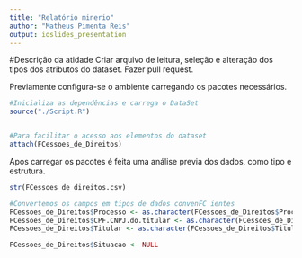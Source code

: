 ```yaml
---
title: "Relatório minerio"
author: "Matheus Pimenta Reis"
output: ioslides_presentation
---
```

#Descrição da atidade
  Criar arquivo de leitura, seleção e alteração dos tipos dos atributos do dataset. Fazer pull request.


Previamente configura-se o ambiente carregando os pacotes necessários.
```r
#Inicializa as dependências e carrega o DataSet
source("./Script.R")


#Para facilitar o acesso aos elementos do dataset
attach(FCessoes_de_Direitos)

```

Apos carregar os pacotes é feita uma análise previa dos dados, como tipo e estrutura.
```r
str(FCessoes_de_direitos.csv)

#Convertemos os campos em tipos de dados convenFC ientes
FCessoes_de_Direitos$Processo <- as.character(FCessoes_de_Direitos$Processo)
FCessoes_de_Direitos$CPF.CNPJ.do.titular <- as.character(FCessoes_de_Direitos$CPF.CNPJ.do.titular)
FCessoes_de_Direitos$Titular <- as.character(FCessoes_de_Direitos$Titular)

FCessoes_de_Direitos$Situacao <- NULL

```


